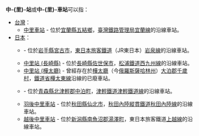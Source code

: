 '''中-{里}-站'''或'''中-{里}-車站'''可以指：
* [[台灣|台灣]]：
** [[中里車站|中里車站]] - 位於[[宜蘭縣|宜蘭縣]][[五結鄉|五結鄉]]，[[臺灣鐵路管理局|臺灣鐵路管理局]][[宜蘭線|宜蘭線]]的沿線車站。
* [[日本|日本]]：
** {{lj|中里車站 (岩手縣)|中里駅 (岩手県)}} - 位於[[岩手縣|岩手縣]][[宮古市|宮古市]]，[[東日本旅客鐵道|東日本旅客鐵道]]（JR東日本）[[岩泉線|岩泉線]]的沿線車站。
** [[中里站_(長崎縣)|中里站 (長崎縣)]] - 位於[[長崎縣|長崎縣]][[佐世保市|佐世保市]]，[[松浦鐵道|松浦鐵道]][[西九州線|西九州線]]的沿線車站。
** [[中里站_(樺太廳)|中里站 (樺太廳)]] - 曾經存在於[[樺太廳|樺太廳]]（今[[俄羅斯|俄羅斯]][[薩哈林州|薩哈林州]]）[[大泊郡|大泊郡]][[千歲村|千歲村]]，[[鐵道省_(日本)|鐵道省]][[樺太東線|樺太東線]]沿線的已廢車站。
** {{lj|津輕中里車站|津軽中里駅}} - 位於[[青森縣|青森縣]][[北津輕郡|北津輕郡]][[中泊町|中泊町]]，[[津輕鐵道|津輕鐵道]][[津輕鐵道線|津輕鐵道線]]的沿線車站。
** [[羽後中里車站|羽後中里車站]] - 位於[[秋田縣|秋田縣]][[仙北市|仙北市]]，[[秋田內陸縱貫鐵道|秋田內陸縱貫鐵道]][[秋田內陸線|秋田內陸線]]的沿線車站。
** [[越後中里車站|越後中里車站]] - 位於[[新潟縣|新潟縣]][[南魚沼郡|南魚沼郡]][[湯澤町|湯澤町]]，東日本旅客鐵道[[上越線|上越線]]的沿線車站。
{{disambig|cat=三字車站名消歧義}}
